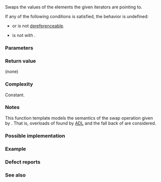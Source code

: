{{cpp/title|iter_swap}}
{{cpp/algorithm/navbar}}
{{ddcl|header=algorithm|notes={{mark constexpr since c++20}}|
template&lt; class ForwardIt1, class ForwardIt2 &gt;
void iter_swap( ForwardIt1 a, ForwardIt2 b );
}}

Swaps the values of the elements the given iterators are pointing to.

If any of the following conditions is satisfied, the behavior is undefined:
* {{c|a}} or {{c|b}} is not [[cpp/iterator#Dereferenceability and validity|dereferenceable]].
* {{c|*a}} is not {{named req|Swappable}} with {{c|*b}}.

===Parameters===
{{par begin}}
{{par|a, b|iterators to the elements to swap}}
{{par hreq}}
{{par req named|ForwardIt1, ForwardIt2|ForwardIterator}}
{{par end}}

===Return value===
(none)

===Complexity===
Constant.

===Notes===
This function template models the semantics of the swap operation given by {{named req|Swappable}}. That is, overloads of {{c|swap}} found by [[cpp/language/adl|ADL]] and the fall back of {{lc|std::swap}} are considered.

===Possible implementation===
{{eq fun|1=
template&lt;class ForwardIt1, class ForwardIt2&gt;
constexpr //&lt; since C++20
void iter_swap(ForwardIt1 a, ForwardIt2 b)
{
    using std::swap;
    swap(*a, *b);
}
}}

===Example===
{{example
|The following is an implementation of selection sort in C++.
|code=
#include &lt;algorithm&gt;
#include &lt;iostream&gt;
#include &lt;random&gt;
#include &lt;string_view&gt;
#include &lt;vector&gt;

template&lt;class ForwardIt&gt;
void selection_sort(ForwardIt begin, ForwardIt end)
{
    for (ForwardIt it = begin; it != end; ++it)
        std::iter_swap(it, std::min_element(it, end));
}

void println(std::string_view rem, std::vector&lt;int&gt; const&amp; v)
{
    std::cout &lt;&lt; rem;
    for (int e : v)
        std::cout &lt;&lt; e &lt;&lt; ' ';
    std::cout &lt;&lt; '\n';
}

template&lt;int min, int max&gt;
int rand_int()
{
    static std::uniform_int_distribution dist(min, max);
    static std::mt19937 gen(std::random_device{}());
    return dist(gen);
}

int main()
{
    std::vector&lt;int&gt; v;
    std::generate_n(std::back_inserter(v), 20, rand_int&lt;-9, +9&gt;);
    
    std::cout &lt;&lt; std::showpos;
    println("Before sort: ", v);
    selection_sort(v.begin(), v.end());
    println("After sort:  ", v);
}
|p=true
|output=
Before sort: -9 -3 +2 -8 +0 -1 +8 -4 -5 +1 -4 -5 +4 -9 -8 -6 -6 +8 -4 -6 
After sort:  -9 -9 -8 -8 -6 -6 -6 -5 -5 -4 -4 -4 -3 -1 +0 +1 +2 +4 +8 +8
}}

===Defect reports===
{{dr list begin}}
{{dr list item|wg=lwg|dr=187|std=C++98|before=it was unspecified whether {{c|swap}} is used|after=the effect is equivalent to {{c|swap(*a, *b)}}}}
{{dr list end}}

===See also===
{{dsc begin}}
{{dsc inc|cpp/algorithm/dsc swap}}
{{dsc inc|cpp/algorithm/dsc swap_ranges}}
{{dsc inc|cpp/iterator/adaptor/dsc iter_swap|reverse_iterator}}
{{dsc inc|cpp/iterator/adaptor/dsc iter_swap|move_iterator}}
{{dsc inc|cpp/iterator/ranges/dsc iter_swap}}
{{dsc end}}

{{langlinks|de|es|fr|it|ja|pt|ru|zh}}